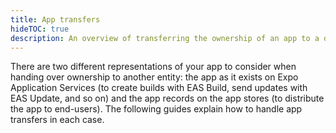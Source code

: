 ```yaml
---
title: App transfers
hideTOC: true
description: An overview of transferring the ownership of an app to a different entity.
---
```




There are two different representations of your app to consider when handing over ownership to another entity: the app as it exists on Expo Application Services (to create builds with EAS Build, send updates with EAS Update, and so on) and the app records on the app stores (to distribute the app to end-users). The following guides explain how to handle app transfers in each case.

<BoxLink
  title="EAS project transfers"
  description="Transfer an EAS project to a different Expo account."
  href="/accounts/account-types/#transfer-projects-between-accounts"
  Icon={PlanEnterpriseIcon}
/>

<BoxLink
  title="Google project transfers"
  description="Transfer an Android app to a different Google Play developer account."
  href="https://support.google.com/googleplay/android-developer/answer/6230247"
  Icon={GoogleAppStoreIcon}
/>

<BoxLink
  title="Apple project transfers"
  description="Transfer an iOS app to a different Apple Developer account."
  href="https://developer.apple.com/help/app-store-connect/transfer-an-app/overview-of-app-transfer"
  Icon={AppleAppStoreIcon}
/>
